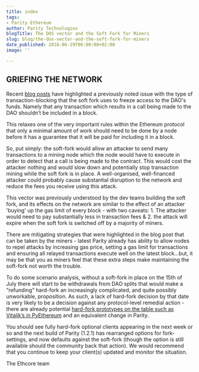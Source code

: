 ```yaml
---
title: index
tags:
- Parity Ethereum
author: Parity Technologies
blogTitle: The DOS vector and the Soft Fork for Miners
slug: blog/the-dos-vector-and-the-soft-fork-for-miners
date_published: 2016-06-29T06:00:00+02:00
image: ''

---
```

## GRIEFING THE NETWORK

Recent [blog posts](http://hackingdistributed.com/2016/06/28/ethereum-soft-fork-dos-vector/) have highlighted a previously noted issue with the type of transaction-blocking that the soft fork uses to freeze access to the DAO's funds. Namely that any transaction which results in a call being made to the DAO shouldn’t be included in a block.

This relaxes one of the very important rules within the Ethereum protocol that only a minimal amount of work should need to be done by a node before it has a guarantee that it will be paid for including it in a block.

So, put simply: the soft-fork would allow an attacker to send many transactions to a mining node which the node would have to execute in order to detect that a call is being made to the contract. This would cost the attacker nothing and would slow down and potentially stop transaction mining while the soft fork is in place. A well-organised, well-financed attacker could probably cause substantial disruption to the network and reduce the fees you receive using this attack.

This vector was previously understood by the dev teams building the soft fork, and its effects on the network are similar to the effect of an attacker 'buying' up the gas limit of every block - with two caveats: 1. The attacker would need to pay substantially less in transaction fees & 2. the attack will expire when the soft fork is switched off by a majority of miners.

There are mitigating strategies that were highlighted in the blog post that can be taken by the miners - latest Parity already has ability to allow nodes to repel attacks by increasing gas price, setting a gas limit for transactions and ensuring all relayed transactions execute well on the latest block...but, it may be that you as miners feel that these extra steps make maintaining the soft-fork not worth the trouble.

To do some scenario analysis, without a soft-fork in place on the 15th of July there will start to be withdrawals from DAO splits that would make a “refunding” hard-fork an increasingly complicated, and quite possibly unworkable, proposition. As such, a lack of hard-fork decision by that date is very likely to be a decision against any protocol-level remedial action - there are already potential [hard-fork prototypes on the table such as Vitalik’s in PyEthereum](https://github.com/ethereum/pyethereum/commit/611252b630981a93bd348cc3ed155a75ad71158b) and an equivalent change in Parity.

You should see fully hard-fork optional clients appearing in the next week or so and the next build of Parity (1.2.1) has rearranged options for fork-settings, and now defaults against the soft-fork (though the option is still available should the community back that action). We would recommend that you continue to keep your client(s) updated and monitor the situation.

The Ethcore team